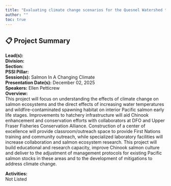 ```yaml
---
title: "Evaluating climate change scenarios for the Quesnel Watershed to determine flood, fire and temperature risks posed to Upper Fraser salmon stocks."
author: ""
toc: true
---
```


## 📋 Project Summary

**Lead(s):**   
**Division:**   
**Section:**   
**PSSI Pillar:**   
**Session(s):** Salmon In A Changing Climate  
**Presentation Date(s):** December 02, 2025  
**Speakers:** Ellen Petticrew  
**Overview:**  
This project will focus on understanding the effects of climate change on salmon ecosystems and the direct effects of increasing water temperatures and wildfire-contaminated spawning habitat on interior Pacific salmon early life stages.  Improvements to hatchery infrastructure will aid Chinook enhancement and conservation efforts with collaborators at DFO and Upper Fraser Fisheries Conservation Alliance. Construction of a center of excellence will provide classroom/outreach space to provide First Nations training and community outreach, while specialized laboratory facilities will increase collaboration and salmon ecosystem research.  This project will build educational and research capacity, improve Chinook salmon culture and deliver to the adjustment of management protocols for existing Pacific salmon stocks in these areas and to the development of mitigations to address climate change.   

**Activities:**  
Not Listed

